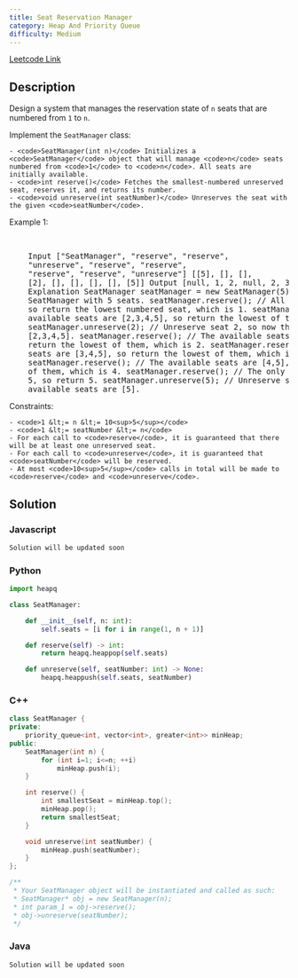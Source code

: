 ```yaml
---
title: Seat Reservation Manager
category: Heap And Priority Queue
difficulty: Medium
---
```


<Callout>

[Leetcode Link](https://leetcode.com/problems/seat-reservation-manager)

</Callout>

## Description

Design a system that manages the reservation state of <code>n</code> seats that are numbered from <code>1</code> to <code>n</code>.

Implement the <code>SeatManager</code> class:

    - <code>SeatManager(int n)</code> Initializes a <code>SeatManager</code> object that will manage <code>n</code> seats numbered from <code>1</code> to <code>n</code>. All seats are initially available.
    - <code>int reserve()</code> Fetches the smallest-numbered unreserved seat, reserves it, and returns its number.
    - <code>void unreserve(int seatNumber)</code> Unreserves the seat with the given <code>seatNumber</code>.

Example 1:

<br />

<pre className="overflow-x-auto">
	Input [&quot;SeatManager&quot;, &quot;reserve&quot;, &quot;reserve&quot;,
	&quot;unreserve&quot;, &quot;reserve&quot;, &quot;reserve&quot;,
	&quot;reserve&quot;, &quot;reserve&quot;, &quot;unreserve&quot;] [[5], [], [],
	[2], [], [], [], [], [5]] Output [null, 1, 2, null, 2, 3, 4, 5, null]
	Explanation SeatManager seatManager = new SeatManager(5); // Initializes a
	SeatManager with 5 seats. seatManager.reserve(); // All seats are available,
	so return the lowest numbered seat, which is 1. seatManager.reserve(); // The
	available seats are [2,3,4,5], so return the lowest of them, which is 2.
	seatManager.unreserve(2); // Unreserve seat 2, so now the available seats are
	[2,3,4,5]. seatManager.reserve(); // The available seats are [2,3,4,5], so
	return the lowest of them, which is 2. seatManager.reserve(); // The available
	seats are [3,4,5], so return the lowest of them, which is 3.
	seatManager.reserve(); // The available seats are [4,5], so return the lowest
	of them, which is 4. seatManager.reserve(); // The only available seat is seat
	5, so return 5. seatManager.unreserve(5); // Unreserve seat 5, so now the
	available seats are [5].
</pre>

Constraints:

    - <code>1 &lt;= n &lt;= 10<sup>5</sup></code>
    - <code>1 &lt;= seatNumber &lt;= n</code>
    - For each call to <code>reserve</code>, it is guaranteed that there will be at least one unreserved seat.
    - For each call to <code>unreserve</code>, it is guaranteed that <code>seatNumber</code> will be reserved.
    - At most <code>10<sup>5</sup></code> calls in total will be made to <code>reserve</code> and <code>unreserve</code>.

## Solution

### Javascript

```javascript
Solution will be updated soon
```

### Python

```python
import heapq

class SeatManager:

    def __init__(self, n: int):
        self.seats = [i for i in range(1, n + 1)]

    def reserve(self) -> int:
        return heapq.heappop(self.seats)

    def unreserve(self, seatNumber: int) -> None:
        heapq.heappush(self.seats, seatNumber)
```

### C++

```cpp
class SeatManager {
private:
    priority_queue<int, vector<int>, greater<int>> minHeap;
public:
    SeatManager(int n) {
        for (int i=1; i<=n; ++i)
            minHeap.push(i);
    }

    int reserve() {
        int smallestSeat = minHeap.top();
        minHeap.pop();
        return smallestSeat;
    }

    void unreserve(int seatNumber) {
        minHeap.push(seatNumber);
    }
};

/**
 * Your SeatManager object will be instantiated and called as such:
 * SeatManager* obj = new SeatManager(n);
 * int param_1 = obj->reserve();
 * obj->unreserve(seatNumber);
 */
```

### Java

```java
Solution will be updated soon
```
